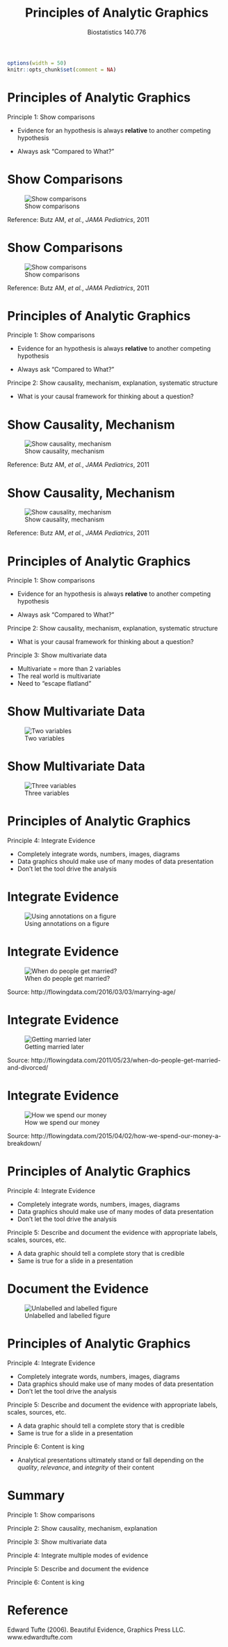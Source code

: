 % Principles of Analytic Graphics
% Biostatistics 140.776
%

```r
options(width = 50)
knitr::opts_chunk$set(comment = NA)
```

# Principles of Analytic Graphics

Principle 1: Show comparisons

* Evidence for an hypothesis is always **relative** to another competing hypothesis

* Always ask "Compared to What?"

# Show Comparisons

![Show comparisons](figure/unnamed-chunk-1.png)

Reference: Butz AM, *et al.*, *JAMA Pediatrics*, 2011

# Show Comparisons

![Show comparisons](figure/unnamed-chunk-2.png)

Reference: Butz AM, *et al.*, *JAMA Pediatrics*, 2011

# Principles of Analytic Graphics

Principle 1: Show comparisons

* Evidence for an hypothesis is always **relative** to another competing hypothesis

* Always ask "Compared to What?"

Principe 2: Show causality, mechanism, explanation, systematic structure

* What is your causal framework for thinking about a question?

# Show Causality, Mechanism

![Show causality, mechanism](figure/unnamed-chunk-3.png)

Reference: Butz AM, *et al.*, *JAMA Pediatrics*, 2011

# Show Causality, Mechanism

![Show causality, mechanism](figure/unnamed-chunk-4.png)

Reference: Butz AM, *et al.*, *JAMA Pediatrics*, 2011




# Principles of Analytic Graphics

Principle 1: Show comparisons

* Evidence for an hypothesis is always **relative** to another competing hypothesis

* Always ask "Compared to What?"

Principe 2: Show causality, mechanism, explanation, systematic structure

* What is your causal framework for thinking about a question?


Principle 3: Show multivariate data

* Multivariate = more than 2 variables
* The real world is multivariate
* Need to "escape flatland"


# Show Multivariate Data

![Two variables](figure/unnamed-chunk-5.png)


# Show Multivariate Data

![Three variables](figure/unnamed-chunk-6.png)



# Principles of Analytic Graphics

Principle 4: Integrate Evidence

* Completely integrate words, numbers, images, diagrams
* Data graphics should make use of many modes of data presentation
* Don't let the tool drive the analysis


# Integrate Evidence

![Using annotations on a figure](figure/coarsePMCVD.png)

# Integrate Evidence

![When do people get married?](figure/marry-age.png)

Source: http://flowingdata.com/2016/03/03/marrying-age/

# Integrate Evidence

![Getting married later](figure/Getting-Married-Later-larger.png)

Source: http://flowingdata.com/2011/05/23/when-do-people-get-married-and-divorced/

# Integrate Evidence

![How we spend our money](figure/spend-money.png)

Source: http://flowingdata.com/2015/04/02/how-we-spend-our-money-a-breakdown/

# Principles of Analytic Graphics

Principle 4: Integrate Evidence

* Completely integrate words, numbers, images, diagrams
* Data graphics should make use of many modes of data presentation
* Don't let the tool drive the analysis


Principle 5: Describe and document the evidence with appropriate labels, scales, sources, etc.

* A data graphic should tell a complete story that is credible
* Same is true for a slide in a presentation

# Document the Evidence

![Unlabelled and labelled figure](figure/principles-unnamed-chunk-10-1.png)

# Principles of Analytic Graphics

Principle 4: Integrate Evidence

* Completely integrate words, numbers, images, diagrams
* Data graphics should make use of many modes of data presentation
* Don't let the tool drive the analysis


Principle 5: Describe and document the evidence with appropriate labels, scales, sources, etc.

* A data graphic should tell a complete story that is credible
* Same is true for a slide in a presentation

Principle 6: Content is king

* Analytical presentations ultimately stand or fall depending on the *quality*, *relevance*, and *integrity* of their content


# Summary


Principle 1: Show comparisons

Principle 2: Show causality, mechanism, explanation

Principle 3: Show multivariate data

Principle 4: Integrate multiple modes of evidence

Principle 5: Describe and document the evidence

Principle 6: Content is king


# Reference

Edward Tufte (2006). Beautiful Evidence, Graphics Press LLC. www.edwardtufte.com
